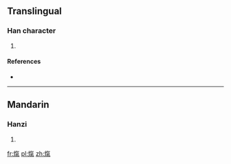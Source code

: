 ==Translingual==

===Han character===
{{Han char|rn=86|rad=火|as=10|sn=14|four=9881<sub>7</sub>|canj=火人弓木 (FOND)}}

# {{defn|Han|sort=火10}}

====References====
* {{Han ref|kx=0678.360|dkj=19283|dj=1090.250|hdz=32223.110|uh=7182|ud=29058|bh=E2BF|bd=58047}}

----

==Mandarin==

===Hanzi===
{{cmn-hanzi|pin=[[xì]] ([[xi4]])|wg=hsi<sup>4</sup>}}

# {{defn|lang=cmn|sort=火10}}

[[fr:熂]]
[[pl:熂]]
[[zh:熂]]